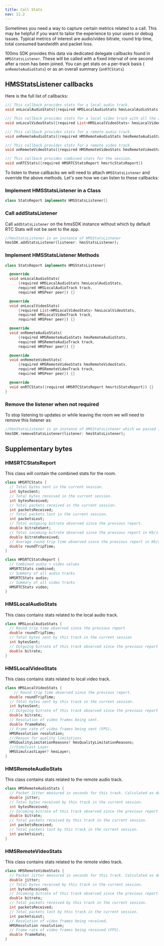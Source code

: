 ---
title: Call Stats
nav: 11.2
---

Sometimes you need a way to capture certain metrics related to a call. This may be helpful if you want to tailor the experience to your users or debug issues. Typical metrics of interest are audio/video bitrate, round trip time, total consumed bandwidth and packet loss.

100ms SDK provides this data via dedicated delegate callbacks found in `HMSStatsListener`. These will be called with a fixed interval of one second after a room has been joined. You can get stats on a per-track basis ( `onRemoteAudioStats`) or as an overall summary (`onRTCStats`)

## HMSStatsListener callbacks

Here is the full list of callbacks:

```dart
/// This callback provides stats for a local audio track.
void onLocalAudioStats({required HMSLocalAudioStats hmsLocalAudioStats, required HMSLocalAudioTrack track, required HMSPeer peer})

/// This callback provides stats for a local video track with all the available layers.
void onLocalVideoStats({required List<HMSLocalVideoStats> hmsLocalVideoStats, required HMSLocalVideoTrack track, required HMSPeer peer})

/// This callback provides stats for a remote audio track.
void onRemoteAudioStats({required HMSRemoteAudioStats hmsRemoteAudioStats, required HMSRemoteAudioTrack track, required HMSPeer peer})

/// This callback provides stats for a remote video track.
void onRemoteVideoStats({required HMSRemoteVideoStats hmsRemoteVideoStats, required HMSRemoteVideoTrack track, required HMSPeer peer})

/// This callback provides combined stats for the session.
void onRTCStats({required HMSRTCStatsReport hmsrtcStatsReport})
```

To listen to these callbacks we will need to attach `HMSStatsListener` and override the above methods.
Let's see how we can listen to these callbacks:

<div className="steps-container">

### Implement HMSStatsListener in a Class

```dart
class StatsReport implements HMSStatsListener{}
```

### Call addStatsListener

Call `addStatsListener` on the hmsSDK instance without which by default RTC Stats will not be sent to the app.

```dart
//hmsStatsListener is an instance of HMSStatsListener
hmsSDK.addStatsListener(listener: hmsStatsListener);
```

### Implement HMSStatsListener Methods

```dart
class StatsReport implements HMSStatsListener{

  @override
  void onLocalAudioStats(
      {required HMSLocalAudioStats hmsLocalAudioStats,
      required HMSLocalAudioTrack track,
      required HMSPeer peer}) {}

  @override
  void onLocalVideoStats(
      {required List<HMSLocalVideoStats> hmsLocalVideoStats,
      required HMSLocalVideoTrack track,
      required HMSPeer peer}) {}

  @override
  void onRemoteAudioStats(
      {required HMSRemoteAudioStats hmsRemoteAudioStats,
      required HMSRemoteAudioTrack track,
      required HMSPeer peer}) {}

  @override
  void onRemoteVideoStats(
      {required HMSRemoteVideoStats hmsRemoteVideoStats,
      required HMSRemoteVideoTrack track,
      required HMSPeer peer}) {}

  @override
  void onRTCStats({required HMSRTCStatsReport hmsrtcStatsReport}) {}
}
```

### Remove the listener when not required

To stop listening to updates or while leaving the room we will need to remove this listener as:

```dart
//hmsStatsListener is an instance of HMSStatsListener which we passed in addStatsListener
hmsSDK.removeStatsListener(listener: hmsStatsListener);
```

</div>

## Supplementary bytes

### HMSRTCStatsReport

This class will contain the combined stats for the room.

```dart
class HMSRTCStats {
  // Total bytes sent in the current session.
  int bytesSent;
  // Total bytes received in the current session.
  int bytesReceived;
  // Total packets received in the current session.
  int packetsReceived;
  // Total packets lost in the current session.
  int packetsLost;
  // Total outgoing bitrate observed since the previous report.
  double bitrateSent;
  // Total incoming bitrate observed since the previous report in Kb/s.
  double bitrateReceived;
  // Average round trip time observed since the previous report in Kb/s.
  double roundTripTime;
}

class HMSRTCStatsReport {
  // Combined audio + video values
  HMSRTCStats combined;
  // Summary of all audio tracks
  HMSRTCStats audio;
  // Summary of all video tracks
  HMSRTCStats video;
}
```

### HMSLocalAudioStats

This class contains stats related to the local audio track.

```dart
class HMSLocalAudioStats {
  // Round trip time observed since the previous report
  double roundTripTime;
  // Total bytes sent by this track in the current session
  int bytesSent;
  // Outgoing bitrate of this track observed since the previous report in Kb/s
  double bitrate;
}
```

### HMSLocalVideoStats

This class contains stats related to local video track.

```dart
class HMSLocalVideoStats {
	// Round trip time observed since the previous report.
  double roundTripTime;
  // Total bytes sent by this track in the current session.
  int bytesSent;
  // Outgoing bitrate of this track observed since the previous report in Kb/s.
  double bitrate;
  // Resolution of video frames being sent.
  double frameRate;
  // Frame rate of video frames being sent (FPS).
  HMSResolution resolution;
  ///Reason for quality limitations
  HMSQualityLimitationReasons? hmsQualityLimitationReasons;
  ///Simulcast Layer
  HMSSimulcastLayer? hmsLayer;
}
```

### HMSRemoteAudioStats

This class contains stats related to the remote audio track.

```dart
class HMSRemoteAudioStats {
  // Packet Jitter measured in seconds for this track. Calculated as defined in section 6.4.1. of RFC3550.
  double jitter;
  // Total bytes received by this track in the current session.
  int bytesReceived;
  // Incoming bitrate of this track observed since the previous report in Kb/s.
  double bitrate;
  // Total packets received by this track in the current session.
  int packetsReceived;
  // Total packets lost by this track in the current session.
  int packetsLost;
}
```

### HMSRemoteVideoStats

This class contains stats related to the remote video track.

```dart
class HMSRemoteVideoStats {
  // Packet Jitter measured in seconds for this track. Calculated as defined in section 6.4.1. of RFC3550.
  double jitter;
  // Total bytes received by this track in the current session.
  int bytesReceived;
  // Incoming bitrate of this track observed since the previous report in Kb/s.
  double bitrate;
  // Total packets received by this track in the current session.
  int packetsReceived;
  // Total packets lost by this track in the current session.
  int packetsLost;
  // Resolution of video frames being received.
  HMSResolution resolution;
  // Frame rate of video frames being received (FPS).
  double frameRate;
}
```

